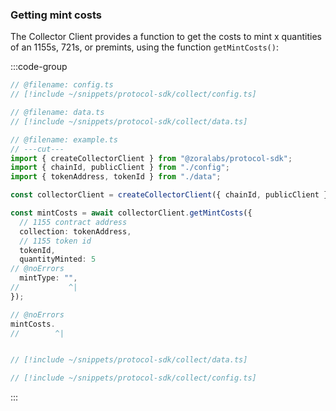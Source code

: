 ### Getting mint costs

The Collector Client provides a function to get the costs to mint x quantities of an 1155s, 721s, or premints, using the function `getMintCosts()`:

:::code-group

```ts twoslash [example.ts]
// @filename: config.ts
// [!include ~/snippets/protocol-sdk/collect/config.ts]

// @filename: data.ts
// [!include ~/snippets/protocol-sdk/collect/data.ts]

// @filename: example.ts
// ---cut---
import { createCollectorClient } from "@zoralabs/protocol-sdk";
import { chainId, publicClient } from "./config";
import { tokenAddress, tokenId } from "./data";

const collectorClient = createCollectorClient({ chainId, publicClient });

const mintCosts = await collectorClient.getMintCosts({
  // 1155 contract address
  collection: tokenAddress,
  // 1155 token id
  tokenId,
  quantityMinted: 5
// @noErrors
  mintType: "",
//           ^|
});

// @noErrors
mintCosts.
//        ^|



```

```ts twoslash [data.ts]
// [!include ~/snippets/protocol-sdk/collect/data.ts]
```

```ts twoslash [config.ts]
// [!include ~/snippets/protocol-sdk/collect/config.ts]
```

:::
